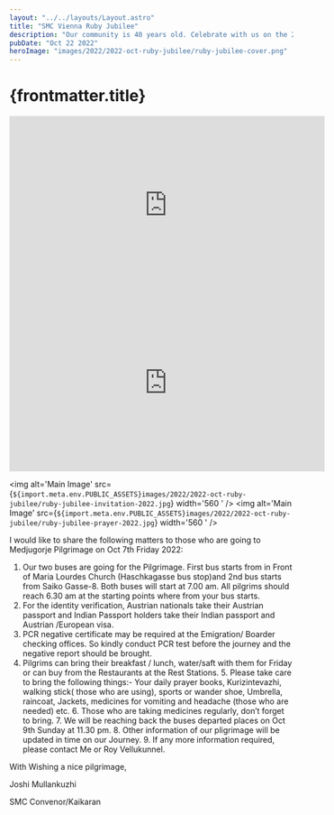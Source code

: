 ```yaml
---
layout: "../../layouts/Layout.astro"
title: "SMC Vienna Ruby Jubilee"
description: "Our community is 40 years old. Celebrate with us on the 23. October 2022"
pubDate: "Oct 22 2022"
heroImage: "images/2022/2022-oct-ruby-jubilee/ruby-jubilee-cover.png"
---
```

# {frontmatter.title}

<iframe width="560" height="315" src="https://www.youtube.com/embed/fdGZeSas6_U" title="YouTube video player" frameborder="0" allow="accelerometer; autoplay; clipboard-write; encrypted-media; gyroscope; picture-in-picture" allowfullscreen></iframe>

<iframe width="560" height="315" src="https://www.youtube.com/embed/yOQELQGZUcg" title="YouTube video player" frameborder="0" allow="accelerometer; autoplay; clipboard-write; encrypted-media; gyroscope; picture-in-picture" allowfullscreen></iframe>

<img alt='Main Image' src={`${import.meta.env.PUBLIC_ASSETS}images/2022/2022-oct-ruby-jubilee/ruby-jubilee-invitation-2022.jpg`} width='560	' />
<img alt='Main Image' src={`${import.meta.env.PUBLIC_ASSETS}images/2022/2022-oct-ruby-jubilee/ruby-jubilee-prayer-2022.jpg`} width='560	' />

I would like to share the following matters to those who are going to Medjugorje Pilgrimage on Oct 7th Friday 2022:

  1. Our two buses are going for the Pilgrimage. First bus starts from in Front of Maria Lourdes Church (Haschkagasse bus stop)and 2nd bus starts from Saiko Gasse-8. Both buses will start at 7.00 am. All pilgrims should reach 6.30 am at the starting points where from your bus starts.
  2. For the identity verification, Austrian nationals take their Austrian passport and Indian Passport holders take their Indian passport and Austrian /European visa.
  3. PCR negative certificate may be required at the Emigration/ Boarder checking offices. So kindly conduct PCR test before the journey and the negative report should be brought.
  4. Pilgrims can bring their breakfast / lunch, water/saft with them for Friday or can buy from the Restaurants at the Rest Stations.
	5. Please take care to bring the following things:- Your daily prayer books, Kurizintevazhi, walking stick( those who are using), sports or wander shoe, Umbrella, raincoat, Jackets, medicines for vomiting and headache (those who are needed) etc.
	6. Those who are taking medicines regularly, don’t forget to bring.
	7. We will be reaching back the buses departed places on Oct 9th Sunday at 11.30 pm.
	8. Other information of our pligrimage will be updated in time on our Journey.
	9. If any more information required, please contact Me or Roy Vellukunnel.	

With Wishing a nice pilgrimage,

Joshi Mullankuzhi

SMC Convenor/Kaikaran
